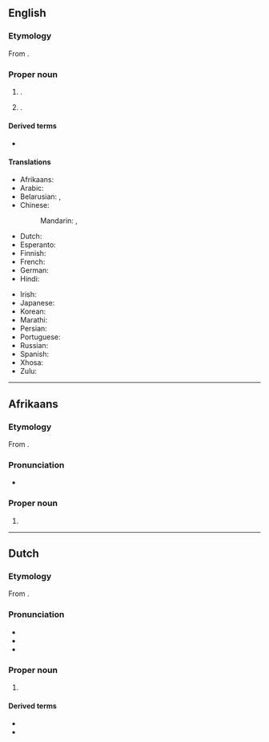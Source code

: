 ==English==
{{wikipedia|lang=en}}

===Etymology===
From {{der|en|nl|Johannesburg}}.

===Proper noun===
{{en-proper noun}}

# {{place|en|largest city|c/South Africa}}.
# {{place|en|CDP|co/Kern County|s/California|c/US}}.

====Derived terms====
* {{l|en|Johannesburger}}

====Translations====
{{trans-top|a city in South Africa}}
* Afrikaans: {{t+|af|Johannesburg}}
* Arabic: {{t|ar|جوهانسبرغ|m|tr=juhanisbūrḡ}}
* Belarusian: {{t|be|Яга́нэсбург|m}}, {{t|be|Іага́несбург|m}}
* Chinese:
*: Mandarin: {{t+|cmn|約翰內斯堡|sc=Hani}}, {{t+|cmn|约翰内斯堡|tr=Yuēhànnèisībǎo|sc=Hani}}
* Dutch: {{t+|nl|Johannesburg|n}}
* Esperanto: {{t|eo|Johanesburgo}}
* Finnish: {{t+|fi|Johannesburg}}
* French: {{t+|fr|Johannesbourg}}
* German: {{t+|de|Johannesburg|n}}
* Hindi: {{t|hi|जोहानसबर्ग}}
{{trans-mid}}
* Irish: {{t|ga|Cathair Eoin|f}}
* Japanese: {{t|ja|ヨハネスブルグ|tr=Yohanesuburugu}}
* Korean: {{t|ko|^요하네스버그}}
* Marathi: {{t|mr|जोहॅनेस्बर्ग|n}}
* Persian: {{t|fa|ژوهانسبورگ|tr=žohânesburg}}
* Portuguese: {{t|pt|Joanesburgo}}
* Russian: {{t+|ru|Йоха́ннесбург|m}}
* Spanish: {{t+|es|Johannesburgo}}
* Xhosa: {{t|xh|iRhawuti}}
* Zulu: {{t|zu|iGoli}}
{{trans-bottom}}

----

==Afrikaans==
{{wikipedia|lang=af}}

===Etymology===
From {{inh|af|nl|Johannesburg}}.

===Pronunciation===
* {{IPA|af|/jʊəˈɦanəsbœrχ/}}

===Proper noun===
{{head|af|proper noun}}

# {{place|af|city|c/South Africa|t=Johannesburg}}

----

==Dutch==
{{wikipedia|lang=nl}}

===Etymology===
From {{suffix|nl|Johannes|burg}}.

===Pronunciation===
* {{IPA|nl|/joːˈɦɑ.nəsˌbʏrx/}}
* {{audio|nl|Nl-Johannesburg.ogg|Audio}}
* {{hyphenation|nl|Jo|han|nes|burg}}

===Proper noun===
{{nl-proper noun|n}}

# {{place|nl|city|c/South Africa|t=Johannesburg}}

====Derived terms====
* {{l|nl|Johannesburger}}
* {{l|nl|Johannesburgs}}